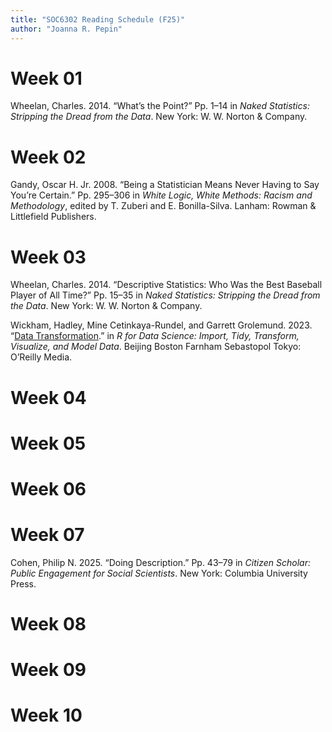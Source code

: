 ```yaml
---
title: "SOC6302 Reading Schedule (F25)"
author: "Joanna R. Pepin"
---
```


# Week 01

Wheelan, Charles. 2014. “What’s the Point?” Pp. 1–14 in *Naked
Statistics: Stripping the Dread from the Data*. New York: W. W. Norton &
Company.

# Week 02

Gandy, Oscar H. Jr. 2008. “Being a Statistician Means Never Having to
Say You’re Certain.” Pp. 295–306 in *White Logic, White Methods: Racism
and Methodology*, edited by T. Zuberi and E. Bonilla-Silva. Lanham:
Rowman & Littlefield Publishers.

# Week 03

Wheelan, Charles. 2014. “Descriptive Statistics: Who Was the Best
Baseball Player of All Time?” Pp. 15–35 in *Naked Statistics: Stripping
the Dread from the Data*. New York: W. W. Norton & Company.

Wickham, Hadley, Mine Cetinkaya-Rundel, and Garrett Grolemund. 2023.
“[Data Transformation](https://r4ds.hadley.nz/data-transform.html).” in
*R for Data Science: Import, Tidy, Transform, Visualize, and Model
Data*. Beijing Boston Farnham Sebastopol Tokyo: O’Reilly Media.

# Week 04

# Week 05

# Week 06

# Week 07

Cohen, Philip N. 2025. “Doing Description.” Pp. 43–79 in *Citizen
Scholar: Public Engagement for Social Scientists*. New York: Columbia
University Press.

# Week 08

# Week 09

# Week 10

